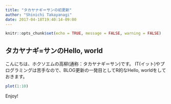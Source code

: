 ```yaml
---
title: "タカヤナギ＝サンの初更新"
author: "Shinichi Takayanagi"
date: 2017-04-18T19:40:14-09:00
---
```


```r
knitr::opts_chunk$set(echo = TRUE, message = FALSE, warning = FALSE)
```

## タカヤナギ=サンのHello, world

こんにちは、ホクソエムの高柳(通称：タカヤナギ＝サン)です。
IT(イット)やプログラミングは苦手なので、BLOG更新の一発目としてR的なHello, worldをしておきます。

```r
plot(1:10)
```

Enjoy!
